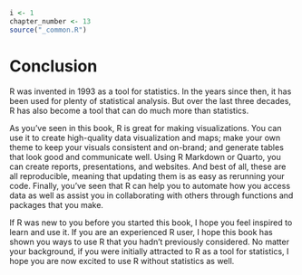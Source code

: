 ```r
i <- 1
chapter_number <- 13
source("_common.R")
```

# Conclusion {#conclusion}

R was invented in 1993 as a tool for statistics. In the years since then, it has been used for plenty of statistical analysis. But over the last three decades, R has also become a tool that can do much more than statistics. 

As you've seen in this book, R is great for making visualizations. You can use it to create high-quality data visualization and maps; make your own theme to keep your visuals consistent and on-brand; and generate tables that look good and communicate well. Using R Markdown or Quarto, you can create reports, presentations, and websites. And best of all, these are all reproducible, meaning that updating them is as easy as rerunning your code. Finally, you've seen that R can help you to automate how you access data as well as assist you in collaborating with others through functions and packages that you make. 

If R was new to you before you started this book, I hope you feel inspired to learn and use it. If you are an experienced R user, I hope this book has shown you ways to use R that you hadn't previously considered. No matter your background, if you were initially attracted to R as a tool for statistics, I hope you are now excited to use R without statistics as well. 